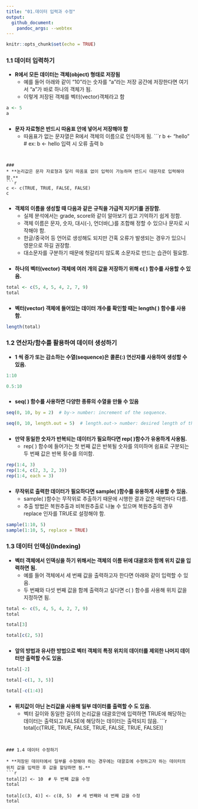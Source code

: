```yaml
---
title: "01.데이터 입력과 수정"
output:
  github_document:
    pandoc_args: --webtex
---
```


```r
knitr::opts_chunk$set(echo = TRUE)
```

### 1.1 데이터 입력하기

* **R에서 모든 데이터는 객체(object) 형태로 저장됨**
   - 예를 들어 아래와 같이 “10”라는 숫자를 “a”라는 저장 공간에 저장한다면 여기서 “a”가 바로 하나의 객체가 됨.
   - 이렇게 저장된 객체를 벡터(vector)객체라고 함

```r

a <- 5
a

```


###   
* **문자 자료형은  반드시 따옴표 안에 넣어서 저장해야 함**
    - 따옴표가 없는 문자열은 R에서 객체의 이름으로 인식하게 됨.
```r

b <- "hello"   # ex: b <- hello 입력 시 오류 출력 
b

```


###   
* **논리값은 문자 자료형과 달리 따옴표 없이 입력이 가능하며 반드시 대문자로 입력해야 함.**
```r

c <- c(TRUE, TRUE, FALSE, FALSE)
c

```


###   
* **객체의 이름을 생성할 때 다음과 같은 규칙을 가급적 지키기를 권장함.**
    - 실제 분석에서는 grade, score와 같이 알아보기 쉽고 기억하기 쉽게 정함.
    - 객체 이름은 문자, 숫자, 대시(-), 언더바(_)를 조합해 정할 수 있으나 문자로 시작해야 함. 
    - 한글/중국어 등 언어로 생성해도 되지만 간혹 오류가 발생되는 경우가 있으니 영문으로 하길 권장함.
    - 대소문자를 구분하기 때문에 헛갈리지 않도록 소문자로 만드는 습관이 필요함.  

  
###   
* **하나의 벡터(vector) 객체에 여러 개의 값을 저장하기 위해 c( ) 함수를 사용할 수 있음.**  
```r

total <- c(5, 4, 5, 4, 2, 7, 9)
total

```

  
###    
* **벡터(vector) 객체에 들어있는 데이터 개수를 확인할 때는 length( ) 함수를 사용함.**  
```r

length(total)

```

###     
### 1.2 연산자/함수를 활용하여 데이터 생성하기 

* **1 씩 증가 또는 감소하는 수열(sequence)은 콜론(:) 연산자를 사용하여 생성할 수 있음.**

```r

1:10

```

```r

0.5:10

```

###    
* **seq( ) 함수를 사용하면 다양한 종류의 수열을 만들 수 있음**

```r

seq(0, 10, by = 2)  # by-> number: increment of the sequence.

```

```r

seq(0, 10, length.out = 5)  # length.out-> number: desired length of the sequence. 

```


###    
* **만약 동일한 숫자가 반복되는 데이터가 필요하다면 rep( )함수가 유용하게 사용됨.**
    - rep( ) 함수에 들어가는 첫 번째 값은 반복될 숫자를 의미하며 쉼표로 구분되는 두 번째 값은 반복 횟수를 의미함.

```r

rep(1:4, 3)
rep(1:4, c(2, 3, 2, 3))
rep(1:4, each = 3)

```


###    
* **무작위로 출력한 데이터가 필요하다면 sample( )함수를 유용하게 사용할 수 있음.**
    - sample( )함수는 무작위로 추출하기 때문에 시행한 결과 값은 매번마다 다름.
    - 추출 방법은 복원추출과 비복원추출로 나눌 수 있으며 복원추출의 경우 replace 인자를 TRUE로 설정해야 함.

```r

sample(1:10, 5)
sample(1:10, 5, replace = TRUE)

```


### 1.3 데이터 인덱싱(Indexing)

* **벡터 객체에서 인덱싱을 하기 위해서는 객체의 이름 뒤에 대괄호와 함께 위치 값을 입력하면 됨.**
    - 예를 들어 객체에서 세 번째 값을 출력하고자 한다면 아래와 같이 입력할 수 있음.
    - 두 번째와 다섯 번째 값을 함께 출력하고 싶다면 c( ) 함수를 사용해 위치 값을 지정하면 됨.
    
```r

total <- c(5, 4, 5, 4, 2, 7, 9)
total

total[3]

total[c(2, 5)]
```


###   
* **앞의 방법과 유사한 방법으로 벡터 객체의 특정 위치의 데이터를 제외한 나머지 데이터만  출력할 수도 있음.**

```r

total[-2]

total[-c(1, 3, 5)]

total[-c(1:4)]

```


###   
* **위치값이 아닌 논리값을 사용해 일부 데이터를 출력할 수 도 있음.**
    - 벡터 길이와 동일한 길이의 논리값을 대괄호안에 입력하면 TRUE에 해당하는 데이터는 출력되고 FALSE에 해당하는 데이터는 출력되지 않음.
```r

total[c(TRUE, TRUE, FALSE, TRUE, FALSE, TRUE, FALSE)]

```


### 1.4 데이터 수정하기

* **저장된 데이터에서 일부를 수정해야 하는 경우에는 대괄호에 수정하고자 하는 데이터의 위치 값을 입력한 후 값을 할당하면 됨.**
```r

total[2] <- 10  # 두 번째 값을 수정
total

total[c(3, 4)] <- c(8, 5)  # 세 번째와 네 번째 값을 수정
total

```



